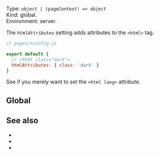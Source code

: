 

Type: `object | (pageContext) => object`  
Kind: global.  
Environment: server.

<ProvidedBy noCustomGuide />

The `htmlAttributes` setting adds attributes to the `<html>` tag.

```js
// pages/+config.js

export default {
  // <html class="dark">
  htmlAttributes: { class: 'dark' }
}
```

See <Link href="/lang" /> if you merely want to set the `<html lang>` attribute.


## Global

<GlobalNote />


## See also

- <Link href="/lang" />
- <Link href="/head-tags" />
- <Link href="/settings#html-shell" doNotInferSectionTitle />
